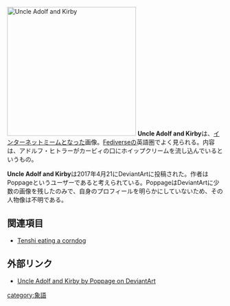 [[File:Uncle adolf and kirby by poppage db6kkcb-fullview.jpg|thumb|300px|right|Uncle Adolf and Kirby]]
'''Uncle Adolf and Kirby'''は、[[インターネットミーム]]となった画像。[[Fediverse]]の英語圏でよく見られる。内容は、アドルフ・ヒトラーがカービィの口にホイップクリームを流し込んでいるというもの。

'''Uncle Adolf and Kirby'''は2017年4月21にDeviantArtに投稿された。作者はPoppageというユーザーであると考えられている。PoppageはDeviantArtに少数の画像を残したのみで、自身のプロフィールを明らかにしていないため、その人物像は不明である。

==関連項目==
* [[Tenshi eating a corndog]]

==外部リンク==
* [https://www.deviantart.com/poppage/art/Uncle-Adolf-and-Kirby-676165115 Uncle Adolf and Kirby by Poppage on DeviantArt]

{{DEFAULTSORT:uncleadolfandkirby}}
[[category:象語]]
